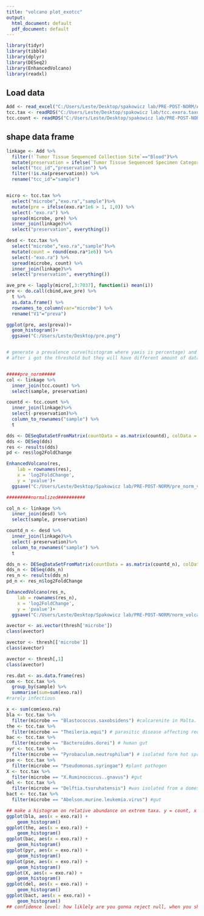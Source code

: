 ```yaml
---
title: "volcano plot_exotcc"
output:
  html_document: default
  pdf_document: default
---
```


```r
library(tidyr)
library(tibble)
library(dplyr)
library(DESeq2)
library(EnhancedVolcano)
library(readxl)
```

## Load data
```r
Add <- read_excel("C:/Users/Leste/Desktop/spakowicz lab/PRE-POST-NORM/Additional Data_Spakowicz_SLids.xlsx")
tcc.tax <- readRDS("C:/Users/Leste/Desktop/spakowicz lab/tcc.exora.taxonomy.RDS")
tcc.count <- readRDS("C:/Users/Leste/Desktop/spakowicz lab/PRE-POST-NORM/tcc.counts.RDS")
```

## shape data frame
```r
linkage <- Add %>%
  filter(!`Tumor Tissue Sequenced Collection Site`=="Blood")%>%
  mutate(preservation = ifelse(`Tumor Tissue Sequenced Specimen Category` == "Frozen", "FF","FFPE"))%>%
  select("tcc_id","preservation") %>%
  filter(!is.na(preservation)) %>%
  rename("tcc_id"="sample")


micro <- tcc.tax %>%
  select("microbe","exo.ra","sample")%>%
  mutate(pre = ifelse(exo.ra*1e6 > 1, 1,0)) %>%
  select(-"exo.ra") %>%
  spread(microbe, pre) %>% 
  inner_join(linkage)%>%
  select("preservation", everything())

desd <- tcc.tax %>%
  select("microbe","exo.ra","sample")%>%
  mutate(count = round(exo.ra*1e6)) %>%
  select(-"exo.ra") %>%
  spread(microbe, count) %>% 
  inner_join(linkage)%>%
  select("preservation", everything())

ave_pre <- lapply(micro[,3:7037], function(i) mean(i))
pre <- do.call(cbind,ave_pre) %>%
  t %>%
  as.data.frame() %>%
  rownames_to_column(var="microbe") %>%
  rename("V1"="preva")

ggplot(pre, aes(preva))+
  geom_histogram()+
  ggsave("C:/Users/Leste/Desktop/pre.png")


# generate a prevalence curve(histogram where yaxis is percentage) and pick out the value at 10% prvalence as a threshold to filter the data before ploting volcano. 
# after i got the threshold but they will have different amount of data, should i calculate individualy for volcano plot?


#####pre_norm#####
col <- linkage %>%
  inner_join(tcc.count) %>%
  select(sample, preservation)

countd <- tcc.count %>%
  inner_join(linkage)%>%
  select(-preservation)%>%
  column_to_rownames("sample") %>%
  t

dds <- DESeqDataSetFromMatrix(countData = as.matrix(countd), colData = col, design = ~ preservation)
dds <- DESeq(dds)
res <- results(dds)
pd <- res$log2FoldChange

EnhancedVolcano(res,
    lab = rownames(res),
    x = 'log2FoldChange',
    y = 'pvalue')+
  ggsave("C:/Users/Leste/Desktop/Spakowicz lab/PRE-POST-NORM/pre_norm_volcano.png")

#########normalized##########

col_n <- linkage %>%
  inner_join(desd) %>%
  select(sample, preservation)

countd_n <- desd %>%
  inner_join(linkage)%>%
  select(-preservation)%>%
  column_to_rownames("sample") %>%
  t

dds_n <- DESeqDataSetFromMatrix(countData = as.matrix(countd_n), colData = col_n, design = ~ preservation)
dds_n <- DESeq(dds_n)
res_n <- results(dds_n)
pd_n <- res_n$log2FoldChange

EnhancedVolcano(res_n,
    lab = rownames(res_n),
    x = 'log2FoldChange',
    y = 'pvalue')+
  ggsave("C:/Users/Leste/Desktop/Spakowicz lab/PRE-POST-NORM/norm_volcano.png")

```

```r
avector <- as.vector(thresh['microbe'])
class(avector) 

avector <- thresh[['microbe']]
class(avector)

avector <- thresh[,1]
class(avector)

```



```r
res.dat <- as.data.frame(res)
com <- tcc.tax %>%
  group_by(sample) %>%
  summarise(sum=sum(exo.ra))
#rarely infectious

x <- sum(com$exo.ra)
bla <- tcc.tax %>%
  filter(microbe == "Blastococcus.saxobsidens") #calcarenite in Malta.
the <- tcc.tax %>%
  filter(microbe == "Theileria.equi") # parasitic disease affecting red blood cells.
bac <- tcc.tax %>%
  filter(microbe == "Bacteroides.dorei") # human gut
pyr <- tcc.tax %>%
  filter(microbe == "Pyrobaculum.neutrophilum") # isolated form hot spring
pse <- tcc.tax %>%
  filter(microbe == "Pseudomonas.syringae") #plant pathogen
X <- tcc.tax %>%
  filter(microbe == "X.Ruminococcus..gnavus") #gut 
del <- tcc.tax %>%
  filter(microbe == "Delftia.tsuruhatensis") #was isolated from a domestic wastewater treatment plant in Japan. D. tsuruhatensis is an opportunistic and emergent pathogen.
bact <- tcc.tax %>%
  filter(microbe == "Abelson.murine.leukemia.virus") #gut

## make a histogram on relative abundance on extrem taxa. y = count, x = ra; 
ggplot(bla, aes(x = exo.ra)) + 
    geom_histogram()
ggplot(the, aes(x = exo.ra)) + 
    geom_histogram()
ggplot(bac, aes(x = exo.ra)) + 
    geom_histogram()
ggplot(pyr, aes(x = exo.ra)) + 
    geom_histogram()
ggplot(pse, aes(x = exo.ra)) + 
    geom_histogram()
ggplot(X, aes(x = exo.ra)) + 
    geom_histogram()
ggplot(del, aes(x = exo.ra)) + 
    geom_histogram()
ggplot(bact, aes(x = exo.ra)) + 
    geom_histogram()
## confidence level: how liklely are you gonna reject null, when you shouldn't; alpha is normally 5%

```
